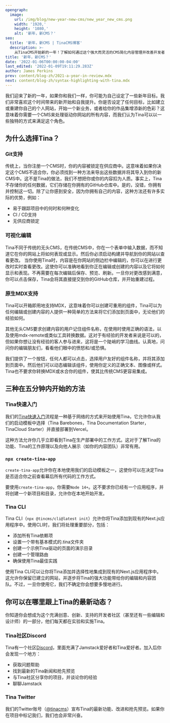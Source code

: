 ```yaml
---
opengraph:
  image:
    url: /img/blog/new-year-new-cms/new_year_new_cms.png
    width: '1920,'
    height: '1080,'
    alt: '新年，新CMS？'
seo:
  title: '新年，新CMS | TinaCMS博客'
  description: >-
    从TinaCMS开始新的一年！了解如何通过这个强大而灵活的CMS简化内容管理并改善开发者工作流程。
title: '新年，新CMS？'
date: '2022-01-06T00:00:00-04:00'
last_edited: '2022-01-09T19:11:29.283Z'
author: James Perkins
prev: content/blog-zh/2021-a-year-in-review.mdx
next: content/blog-zh/syntax-highlighting-with-tina.mdx
---
```


我们迎来了新的一年，如果你和我们一样，你可能为自己设定了一些新年目标。我们非常喜欢这个时间带来的新开始和自我提升。你是否设定了任何目标，比如建立或重建你自己的个人网站，开始一个新业务，或者给你的作品集增添新的色彩？这意味着你需要一个CMS来处理驱动你网站的所有内容，而我们认为Tina可以以一些独特的方式来满足这个角色。

## 为什么选择Tina？

### Git支持

传统上，当你注册一个CMS时，你的内容被锁定在供应商中。这意味着如果你决定这个CMS不适合你，你必须找到一种方法来导出这些数据并将其导入到你的新CMS中。这不是Tina的做法，我们不想把你或你的内容扣为人质。事实上，Tina不存储你的任何数据，它们存储在你拥有的GitHub仓库中。是的，没错，你拥有并控制这一切。除了让你感到安全，因为你拥有自己的内容，这种方法还有许多实际的优势，例如：

* 易于跟踪项目中的何时和何种变化
* CI / CD支持
* 无供应商锁定

### 可视化编辑

Tina不同于传统的无头CMS，在传统CMS中，你在一个表单中输入数据，而不知道它在你的网站上将如何表现或显示。然后你必须启动构建并导航到你的网站以查看更改。
当你使用Tina时，内容是在你网站的侧边栏中编辑的，你可以在进行更改时实时查看更改。这使你可以准确地看到你正在编辑或创建的内容以及它将如何显示和表现。不再需要在每次编辑后保存、预览、刷新。一旦你对更改感到满意，你可以点击保存，Tina会将其直接提交到你的GitHub仓库，并开始重建过程。

### 原生MDX支持

Tina可以开箱即用地支持MDX，这意味着你可以创建可重用的组件，Tina可以为任何编辑或创建内容的人提供一种简单的方法来将它们添加到页面中，无论他们的经验如何。

其他无头CMS要求创建内容的用户记住组件名称，在使用时使用正确的语法，以及使用mdx-remote或类似工具转换数据。这对于有经验的开发者来说是可以的，但如果你想让没有经验的客人参与进来，这将是一个陡峭的学习曲线。认真地，问问你的编辑朋友们，看看他们眼中的愤怒和/或恐惧。

我们提供了一个按钮，任何人都可以点击，选择用户友好的组件名称，并将其添加到页面中。然后他们可以动态编辑该组件，使用你定义的正确文本、图像或样式。
Tina也不要求你转换MDX或水合你的组件，使其比传统CMS更容易集成。

## 三种在五分钟内开始的方法

### Tina快速入门

我们的[Tina快速入门](https://app.tina.io/quickstart)流程是一种基于网络的方式来开始使用Tina，它允许你从我们的启动模板中选择（Tina Barebones，Tina Documentation Starter，TinaCloud Starter）并直接部署到Vercel。

这种方法允许你几乎立即看到Tina在生产部署中的工作方式。这对于了解Tina的功能、Tina的工作原理以及向他人展示（如你的内容团队）非常有用。

<WebmEmbed embedSrc="/img/blog/new-year-new-cms/tina-quickstart.webm" />

### `npx create-tina-app`

`create-tina-app`允许你在本地使用我们的启动模板之一，这使你可以在决定Tina是否适合你之前查看幕后所有代码的工作方式。

要使用`create-tina-app`，你需要`Node 14+`。这不要求你已经有一个应用程序，并将创建一个新项目和目录，允许你在本地开始开发。

<WebmEmbed embedSrc="/img/blog/new-year-new-cms/create-tina-app.webm" />

### Tina CLI

Tina CLI（`npx @tincms/cli@latest init`）允许你将Tina添加到现有的Next.js应用程序中。使用CLI时，我们将处理重要部分，包括：

* 添加所有Tina依赖项
* 设置一个带有基本模式的.tina文件夹
* 创建一个示例Tina驱动的页面的演示目录
* 创建一个管理路由
* 确保使用Tina最佳实践

使用Tina CLI可以让你将Tina添加并选择性地集成到现有的Next.js应用程序中。这允许你保留已建立的网站，并逐步将Tina的强大功能带给你的编辑和内容团队。不过，一旦你使用它，我们不确定你会想要多慢地进行。

<WebmEmbed embedSrc="/img/blog/new-year-new-cms/tina-cli.webm" />

## 你可以在哪里跟上Tina的最新动态？

你知道你会想成为这个充满创意、创新、支持的开发者社区（甚至还有一些编辑和设计师）的一部分，他们每天都在实验和实施Tina。

### Tina社区Discord

Tina有一个社区[Discord](https://discord.com/invite/zumN63Ybpf)，里面充满了Jamstack爱好者和Tina爱好者。加入后你会发现一个地方：

* 获取问题帮助
* 找到最新的Tina新闻和抢先预览
* 与Tina社区分享你的项目，并谈论你的经验
* 聊聊Jamstack

### Tina Twitter

我们的Twitter账号（[@tinacms](https://twitter.com/tinacms)）宣布Tina的最新功能、改进和抢先预览。如果你在项目中标记我们，我们也会非常兴奋。